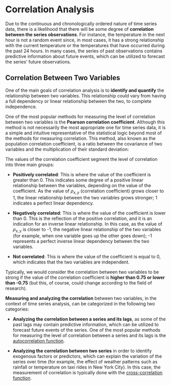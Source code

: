 # Correlation Analysis

Due to the continuous and chronologically ordered nature of time series data, there is a likelihood that there will be some degree of **correlation between the series observations**. For instance, the temperature in the next hour is not a random event since, in most cases, it has a strong relationship with the current temperature or the temperatures that have occurred during the past 24 hours. In many cases, the series of past observations contains predictive information about future events, which can be utilized to forecast the series' future observations.

## Correlation Between Two Variables

One of the main goals of correlation analysis is to **identify and quantify** the relationship between two variables. This relationship could vary from having a full dependency or linear relationship between the two, to complete independence.

One of the most popular methods for measuring the level of correlation between two variables is the **Pearson correlation coefficient**. Although this method is not necessarily the most appropriate one for time series data, it is a simple and intuitive representative of the statistical logic beyond most of the methods for measuring correlation. This method, also known as the population correlation coefficient, is a ratio between the covariance of two variables and the multiplication of their standard deviation:

\begin{align*}
\rho_{x,y}=\frac {COV(X,Y)}{\sigma_x \sigma_y} {, where -1\leq\rho_{x,y}\leq 1}
\end{align*}

The values of the correlation coefficient segment the level of correlation into three main groups:

-   **Positively correlated**: This is where the value of the coefficient is greater than 0. This indicates some degree of a positive linear relationship between the variables, depending on the value of the coefficient. As the value of $\rho_{x,y}$ (correlation coefficient) grows closer to 1, the linear relationship between the two variables grows stronger; 1 indicates a perfect linear dependency.

-   **Negatively correlated**: This is where the value of the coefficient is lower than 0. This is the reflection of the positive correlation, and it is an indication for an inverse linear relationship. In this case, as the value of $\rho_{x,y}$ is closer to -1, the negative linear relationship of the two variables (for example, when one variable goes up the other goes down); -1 represents a perfect inverse linear dependency between the two variables.

-   **Not correlated**: This is where the value of the coefficient is equal to 0, which indicates that the two variables are independent.

Typically, we would consider the correlation between two variables to be strong if the value of the correlation coefficient is **higher than 0.75 or lower than -0.75** (but this, of course, could change according to the field of research).

**Measuring and analyzing the correlation** between two variables, in the context of time series analysis, can be categorized in the following two categories:

-   **Analyzing the correlation between a series and its lags**, as some of the past lags may contain predictive information, which can be utilized to forecast future events of the series. One of the most popular methods for measuring the level of correlation between a series and its lags is the [autocorrelation function]{.underline}.

-   **Analyzing the correlation between two series** in order to identify exogenous factors or predictors, which can explain the variation of the series over time (for example, the effect of weather patterns such as rainfall or temperature on taxi rides in New York City). In this case, the measurement of correlation is typically done with the [cross-correlation function]{.underline}.
